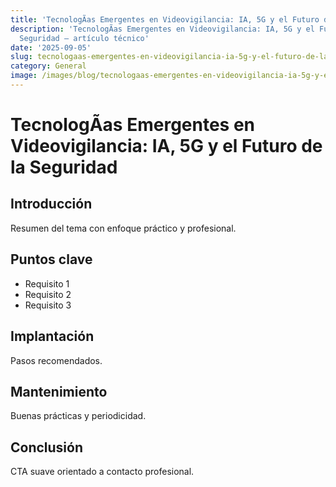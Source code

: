```yaml
---
title: 'TecnologÃ­as Emergentes en Videovigilancia: IA, 5G y el Futuro de la Seguridad'
description: 'TecnologÃ­as Emergentes en Videovigilancia: IA, 5G y el Futuro de la
  Seguridad — artículo técnico'
date: '2025-09-05'
slug: tecnologaas-emergentes-en-videovigilancia-ia-5g-y-el-futuro-de-la-seguridad
category: General
image: /images/blog/tecnologaas-emergentes-en-videovigilancia-ia-5g-y-el-futuro-de-la-seguridad/tecnologaas-emergentes-en-videovigilancia-ia-5g-y-el-futuro-de-la-seguridad-hero-001.webp
---
```


# TecnologÃ­as Emergentes en Videovigilancia: IA, 5G y el Futuro de la Seguridad

## Introducción

Resumen del tema con enfoque práctico y profesional.

## Puntos clave

- Requisito 1
- Requisito 2
- Requisito 3

## Implantación

Pasos recomendados.

## Mantenimiento

Buenas prácticas y periodicidad.

## Conclusión

CTA suave orientado a contacto profesional.
